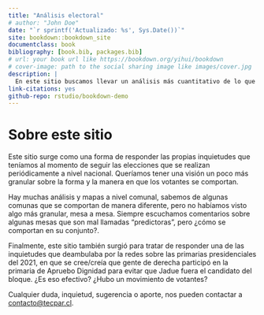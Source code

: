 ```yaml
--- 
title: "Análisis electoral"
# author: "John Doe"
date: "`r sprintf('Actualizado: %s', Sys.Date())`"
site: bookdown::bookdown_site
documentclass: book
bibliography: [book.bib, packages.bib]
# url: your book url like https://bookdown.org/yihui/bookdown
# cover-image: path to the social sharing image like images/cover.jpg
description: |
  En este sitio buscamos llevar un análisis más cuantitativo de lo que son los resultados de diferentes elecciones
link-citations: yes
github-repo: rstudio/bookdown-demo
---
```


# Sobre este sitio {-}

Este sitio surge como una forma de responder las propias inquietudes que teníamos al momento de seguir las elecciones que se realizan periódicamente a nivel nacional. Queríamos tener una visión un poco más granular sobre la forma y la manera en que los votantes se comportan. 

Hay muchas análisis y mapas a nivel comunal, sabemos de algunas comunas que se comportan de manera diferente, pero no habíamos visto algo más granular, mesa a mesa. Siempre escuchamos comentarios sobre algunas mesas que son mal llamadas "predictoras", pero ¿cómo se comportan en su conjunto?. 

Finalmente, este sitio también surgió para tratar de responder una de las inquietudes que deambulaba por la redes sobre las primarias presidenciales del 2021, en que se cree/creía que gente de derecha participó en la primaria de Apruebo Dignidad para evitar que Jadue fuera el candidato del bloque. ¿Es eso efectivo? ¿Hubo un movimiento de votantes?

Cualquier duda, inquietud, sugerencia o aporte, nos pueden contactar a [contacto@tecpar.cl](mailto:contacto@tecpar.cl).